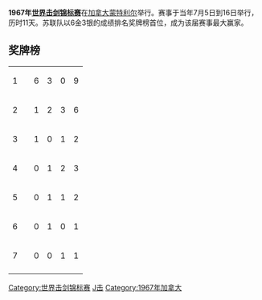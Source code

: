 '''1967年[[世界击剑锦标赛|世界击剑锦标赛]]'''在[[加拿大|加拿大]][[蒙特利尔|蒙特利尔]]举行。赛事于当年7月5日到16日举行，历时11天。苏联队以6金3银的成绩排名奖牌榜首位，成为该届赛事最大赢家。

==奖牌榜==
{| {{RankedMedalTable}}
|-
| 1 ||align=left| {{URS}} || 6 || 3 || 0 || 9 
|-
| 2 ||align=left| {{HUN}} || 1 || 2 || 3 || 6
|-
| 3 ||align=left| {{ROU}} || 1 || 0 || 1 || 2
|-
| 4 ||align=left| {{FRA}} || 0 || 1 || 2 || 3
|-
| 5 ||align=left| {{POL}} || 0 || 1 || 1 || 2
|-
| 6 ||align=left| {{ITA}} || 0 || 1 || 0 || 1
|-
| 7 ||align=left| {{AUT}} || 0 || 0 || 1 || 1
|-
|}

{{世界击剑锦标赛}}

[[Category:世界击剑锦标赛|Category:世界击剑锦标赛]]
[[Category:加拿大主辦的國際體育賽事|J击]]
[[Category:1967年加拿大|Category:1967年加拿大]]
